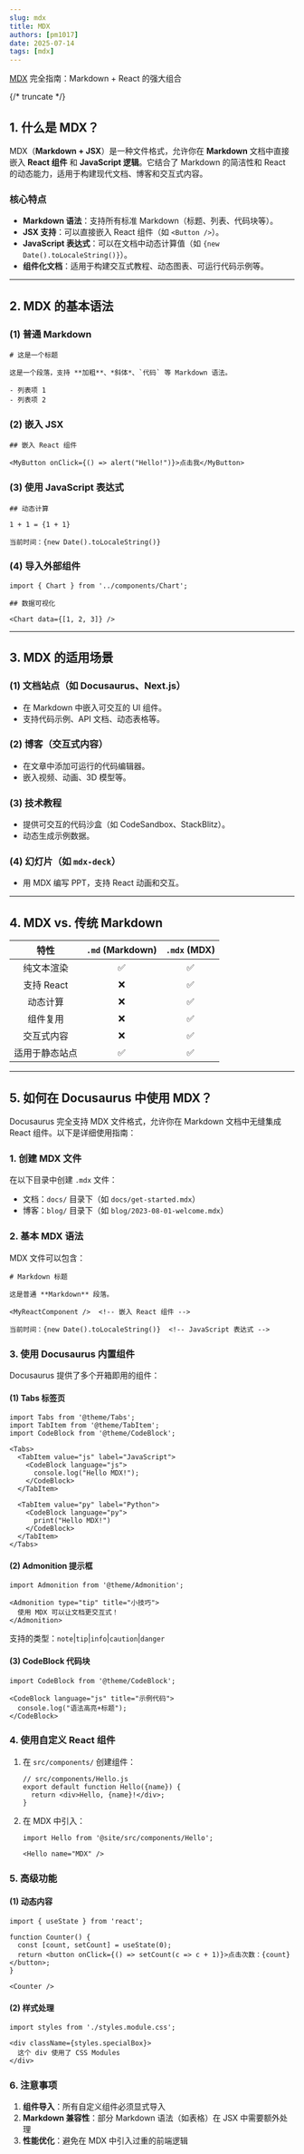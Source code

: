 ```yaml
---
slug: mdx
title: MDX
authors: [pm1017]
date: 2025-07-14
tags: [mdx]
---
```


[MDX](https://mdxjs.com/) 完全指南：Markdown + React 的强大组合 ​

{/* truncate */}

## **1. 什么是 MDX？**

MDX（**Markdown + JSX**）是一种文件格式，允许你在 **Markdown** 文档中直接嵌入 **React 组件** 和 **JavaScript 逻辑**。它结合了 Markdown 的简洁性和 React 的动态能力，适用于构建现代文档、博客和交互式内容。

### **核心特点**

- **Markdown 语法**：支持所有标准 Markdown（标题、列表、代码块等）。
- **JSX 支持**：可以直接嵌入 React 组件（如 `<Button />`）。
- **JavaScript 表达式**：可以在文档中动态计算值（如 `{new Date().toLocaleString()}`）。
- **组件化文档**：适用于构建交互式教程、动态图表、可运行代码示例等。

---

## **2. MDX 的基本语法**

### **(1) 普通 Markdown**

```
# 这是一个标题

这是一个段落，支持 **加粗**、*斜体*、`代码` 等 Markdown 语法。

- 列表项 1
- 列表项 2
```

### **(2) 嵌入 JSX**

```
## 嵌入 React 组件

<MyButton onClick={() => alert("Hello!")}>点击我</MyButton>
```

### **(3) 使用 JavaScript 表达式**

```
## 动态计算

1 + 1 = {1 + 1}

当前时间：{new Date().toLocaleString()}
```

### **(4) 导入外部组件**

```
import { Chart } from '../components/Chart';

## 数据可视化

<Chart data={[1, 2, 3]} />
```

---

## **3. MDX 的适用场景**

### **(1) 文档站点（如 Docusaurus、Next.js）**

- 在 Markdown 中嵌入可交互的 UI 组件。
- 支持代码示例、API 文档、动态表格等。

### **(2) 博客（交互式内容）**

- 在文章中添加可运行的代码编辑器。
- 嵌入视频、动画、3D 模型等。

### **(3) 技术教程**

- 提供可交互的代码沙盒（如 CodeSandbox、StackBlitz）。
- 动态生成示例数据。

### **(4) 幻灯片（如 `mdx-deck`）**

- 用 MDX 编写 PPT，支持 React 动画和交互。

---

## **4. MDX vs. 传统 Markdown**

|      特性      | `.md` (Markdown) | `.mdx` (MDX) |
| :------------: | :--------------: | :----------: |
|   纯文本渲染   |        ✅        |      ✅      |
|   支持 React   |        ❌        |      ✅      |
|    动态计算    |        ❌        |      ✅      |
|    组件复用    |        ❌        |      ✅      |
|   交互式内容   |        ❌        |      ✅      |
| 适用于静态站点 |        ✅        |      ✅      |

---

## **5. 如何在 Docusaurus 中使用 MDX？**

Docusaurus 完全支持 MDX 文件格式，允许你在 Markdown 文档中无缝集成 React 组件。以下是详细使用指南：

### **1. 创建 MDX 文件**

在以下目录中创建 `.mdx` 文件：

- 文档：`docs/` 目录下（如 `docs/get-started.mdx`）
- 博客：`blog/` 目录下（如 `blog/2023-08-01-welcome.mdx`）

### **2. 基本 MDX 语法**

MDX 文件可以包含：

```
# Markdown 标题

这是普通 **Markdown** 段落。

<MyReactComponent />  <!-- 嵌入 React 组件 -->

当前时间：{new Date().toLocaleString()}  <!-- JavaScript 表达式 -->
```

### **3. 使用 Docusaurus 内置组件**

Docusaurus 提供了多个开箱即用的组件：

#### **(1) Tabs 标签页**

```
import Tabs from '@theme/Tabs';
import TabItem from '@theme/TabItem';
import CodeBlock from '@theme/CodeBlock';

<Tabs>
  <TabItem value="js" label="JavaScript">
    <CodeBlock language="js">
      console.log("Hello MDX!");
    </CodeBlock>
  </TabItem>

  <TabItem value="py" label="Python">
    <CodeBlock language="py">
      print("Hello MDX!")
    </CodeBlock>
  </TabItem>
</Tabs>
```

#### **(2) Admonition 提示框**

```
import Admonition from '@theme/Admonition';

<Admonition type="tip" title="小技巧">
  使用 MDX 可以让文档更交互式！
</Admonition>
```

支持的类型：`note`|`tip`|`info`|`caution`|`danger`

#### **(3) CodeBlock 代码块**

```
import CodeBlock from '@theme/CodeBlock';

<CodeBlock language="js" title="示例代码">
  console.log("语法高亮+标题");
</CodeBlock>
```

### **4. 使用自定义 React 组件**

1. 在 `src/components/` 创建组件：

   ```
   // src/components/Hello.js
   export default function Hello({name}) {
     return <div>Hello, {name}!</div>;
   }
   ```

2. 在 MDX 中引入：

   ```
   import Hello from '@site/src/components/Hello';

   <Hello name="MDX" />
   ```

### **5. 高级功能**

#### **(1) 动态内容**

```
import { useState } from 'react';

function Counter() {
  const [count, setCount] = useState(0);
  return <button onClick={() => setCount(c => c + 1)}>点击次数：{count}</button>;
}

<Counter />
```

#### **(2) 样式处理**

```
import styles from './styles.module.css';

<div className={styles.specialBox}>
  这个 div 使用了 CSS Modules
</div>
```

### **6. 注意事项**

1. **组件导入**：所有自定义组件必须显式导入
2. **Markdown 兼容性**：部分 Markdown 语法（如表格）在 JSX 中需要额外处理
3. **性能优化**：避免在 MDX 中引入过重的前端逻辑
